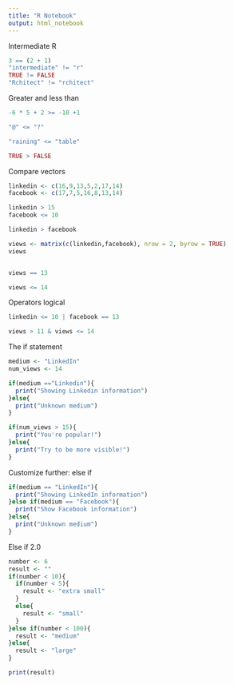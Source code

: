 ```yaml
---
title: "R Notebook"
output: html_notebook
---
```


Intermediate R
```r

3 == (2 + 1)
"intermediate" != "r"
TRUE != FALSE
"Rchitect" != "rchitect"

```
Greater and less than
```r
-6 * 5 + 2 >= -10 +1 

"@" <= "?"

"raining" <= "table"

TRUE > FALSE

```
Compare vectors
```r
linkedin <- c(16,9,13,5,2,17,14)
facebook <- c(17,7,5,16,8,13,14)

linkedin > 15
facebook <= 10

linkedin > facebook

views <- matrix(c(linkedin,facebook), nrow = 2, byrow = TRUE)
views


views == 13

views <= 14

```
Operators logical 
```r

linkedin <= 10 | facebook == 13

views > 11 & views <= 14

```
The if statement
```r

medium <- "LinkedIn"
num_views <- 14

if(medium =="Linkedin"){
  print("Showing Linkedin information")
}else{
  print("Unknown medium")
}

if(num_views > 15){
  print("You're popular!")
}else{
  print("Try to be more visible!")
}
```
Customize further: else if
```r
if(medium == "LinkedIn"){
  print("Showing LinkedIn information")
}else if(medium == "Facebook"){
  print("Show Facebook information")
}else{
  print("Unknown medium")
}
```
Else if 2.0
```r
number <- 6
result <- ""
if(number < 10){
  if(number < 5){
    result <- "extra small"
  }
  else{
    result <- "small"
  }
}else if(number < 100){
  result <- "medium"
}else{
  result <- "large"
}

print(result)
```



